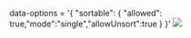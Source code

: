 


<Meta title="Grid/Generic Configurations/Sort Column" component={grid} />

data-options = '&#123; "sortable": &#123; "allowed": true,"mode":"single","allowUnsort":true &#125;  &#125;'
<img src={imgUrl} className="grid-img"/>



